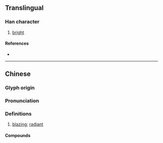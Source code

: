 {{character info}}
==Translingual==

===Han character===
{{Han char|rn=86|rad=火|as=13|sn=17|four=96841|canj=FWLJ|ids=⿰火睪}}

# [[bright]]

====References====
* {{Han ref|kx=0684.210|dkj=19459|dj=1097.020|hdz=32240.200|uh=71E1|ud=29153|bh=ED5C|bd=60764}}

----

==Chinese==
{{zh-forms|s=𰞇}}

===Glyph origin===
{{Han etym}}

===Pronunciation===
{{zh-pron
|m=sào,yì
|c=jik6
|mc=y
|oc=y
|cat=a
}}

===Definitions===
{{zh-hanzi}}

# [[blazing]]; [[radiant]]

====Compounds====
{{zh-der|燡燡}}
